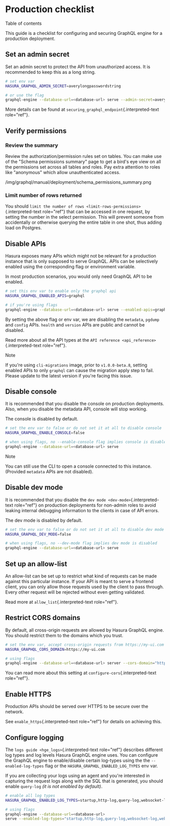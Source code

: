 
Production checklist
====================

Table of contents

This guide is a checklist for configuring and securing GraphQL engine
for a production deployment.

Set an admin secret
-------------------

Set an admin secret to protect the API from unauthorized access. It is
recommended to keep this as a long string.

```bash
# set env var
HASURA_GRAPHQL_ADMIN_SECRET=averylongpasswordstring

# or use the flag
graphql-engine --database-url=<database-url> serve --admin-secret=averylongpasswordstring
```

More details can be found at
`securing_graphql_endpoint`{.interpreted-text role="ref"}.

Verify permissions
------------------


### Review the summary

Review the authorization/permission rules set on tables. You can make
use of the \"Schema permissions summary\" page to get a bird\'s eye view
on all the permissions set across all tables and roles. Pay extra
attention to roles like \"anonymous\" which allow unauthenticated
access.

/img/graphql/manual/deployment/schema\_permissions\_summary.png

### Limit number of rows returned

You should
`limit the number of rows <limit-rows-permissions>`{.interpreted-text
role="ref"} that can be accessed in one request, by setting the number
in the select permission. This will prevent someone from accidentally or
otherwise querying the entire table in one shot, thus adding load on
Postgres.

Disable APIs
------------

Hasura exposes many APIs which might not be relevant for a production
instance that is only supposed to serve GraphQL. APIs can be selectively
enabled using the corresponding flag or environment variable.

In most production scenarios, you would only need GraphQL API to be
enabled.

```bash
# set this env var to enable only the graphql api
HASURA_GRAPHQL_ENABLED_APIS=graphql

# if you're using flags
graphql-engine --database-url=<database-url> serve --enabled-apis=graphql
```

By setting the above flag or env var, we are disabling the `metadata`,
`pgdump` and `config` APIs. `health` and `version` APIs are public and
cannot be disabled.

Read more about all the API types at the
`API reference <api_reference>`{.interpreted-text role="ref"}.

Note

If you\'re using `cli-migrations` image, prior to `v1.0.0-beta.8`,
setting enabled APIs to only `graphql` can cause the migration apply
step to fail. Please update to the latest version if you\'re facing this
issue.

Disable console
---------------

It is recommended that you disable the console on production
deployments. Also, when you disable the metadata API, console will stop
working.

The console is disabled by default.

```bash
# set the env var to false or do not set it at all to disable console
HASURA_GRAPHQL_ENABLE_CONSOLE=false

# when using flags, no --enable-console flag implies console is disabled
graphql-engine --database-url=<database-url> serve
```

Note

You can still use the CLI to open a console connected to this instance.
(Provided `metadata` APIs are not disabled).

Disable dev mode
----------------

It is recommended that you disable the
`dev mode <dev-mode>`{.interpreted-text role="ref"} on production
deployments for non-admin roles to avoid leaking internal debugging
information to the clients in case of API errors.

The dev mode is disabled by default.

```bash
# set the env var to false or do not set it at all to disable dev mode
HASURA_GRAPHQL_DEV_MODE=false

# when using flags, no --dev-mode flag implies dev mode is disabled
graphql-engine --database-url=<database-url> serve
```

Set up an allow-list
--------------------

An allow-list can be set up to restrict what kind of requests can be
made against this particular instance. If your API is meant to serve a
frontend client, you can only allow those requests used by the client to
pass through. Every other request will be rejected without even getting
validated.

Read more at `allow_list`{.interpreted-text role="ref"}.

Restrict CORS domains
---------------------

By default, all cross-origin requests are allowed by Hasura GraphQL
engine. You should restrict them to the domains which you trust.

```bash
# set the env var, accept cross-origin requests from https://my-ui.com
HASURA_GRAPHQL_CORS_DOMAIN=https://my-ui.com

# using flags
graphql-engine --database-url=<database-url> server --cors-domain="https://my-ui.com"
```

You can read more about this setting at
`configure-cors`{.interpreted-text role="ref"}.

Enable HTTPS
------------

Production APIs should be served over HTTPS to be secure over the
network.

See `enable_https`{.interpreted-text role="ref"} for details on
achieving this.

Configure logging
-----------------

The `logs guide <hge_logs>`{.interpreted-text role="ref"} describes
different log types and log levels Hasura GraphQL engine uses. You can
configure the GraphQL engine to enable/disable certain log-types using
the the `--enabled-log-types` flag or the
`HASURA_GRAPHQL_ENABLED_LOG_TYPES` env var.

If you are collecting your logs using an agent and you\'re interested in
capturing the request logs along with the SQL that is generated, you
should enable `query-log` *(it is not enabled by default)*.

```bash
# enable all log types
HASURA_GRAPHQL_ENABLED_LOG_TYPES=startup,http-log,query-log,websocket-log,webhook-log

# using flags
graphql-engine --database-url=<database-url>
serve --enabled-log-types="startup,http-log,query-log,websocket-log,webhook-log"
```
